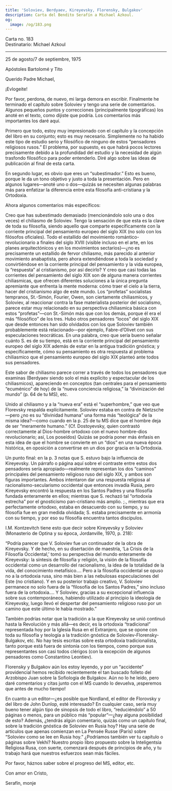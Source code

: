 ```yaml
---
title: 'Soloviev, Berdyaev, Kireyevsky, Florensky, Bulgakov'
description: Carta del Bendito Serafín a Michael Azkoul.
og:
  image: /og/183.png
---
```


<div style={{textAlign:'right', fontFamily:'monospace'}}>Carta no. 183</div>
<div style={{textAlign:'left', fontFamily:'monospace'}}>Destinatario: Michael Azkoul</div>

---

25 de agosto/7 de septiembre, 1975

Apóstoles Bartolomé y Tito

Querido Padre Michael,

¡Evlogeite!

Por favor, perdona, de nuevo, mi larga demora en escribir. Finalmente he terminado el capítulo sobre Soloviev y tengo una serie de comentarios. Algunos pequeños puntos y correcciones (principalmente tipográficas) los anoté en el texto, como dijiste que podría. Los comentarios más importantes los daré aquí.

Primero que todo, estoy muy impresionado con el capítulo y la concepción del libro en su conjunto; esto es muy necesario. Simplemente no ha habido este tipo de estudio serio y filosófico de ninguno de estos “pensadores religiosos rusos.” El problema, por supuesto, es que habrá pocos lectores precisamente debido a la profundidad del estudio y la necesidad de algún trasfondo filosófico para poder entenderlo. Diré algo sobre las ideas de publicación al final de esta carta.

En segundo lugar, es obvio que eres un “subestimador.” Esto es bueno, porque le da un tono objetivo y justo a toda la presentación. Pero en algunos lugares—anoté uno o dos—quizás se necesiten algunas palabras más para enfatizar la diferencia entre esta filosofía anti-cristiana y la Ortodoxia.

Ahora algunos comentarios más específicos:

Creo que has subestimado demasiado (mencionándolo solo una o dos veces) el chiliasmo de Soloviev. Tengo la sensación de que esta es la clave de toda su filosofía, siendo aquello que comparte específicamente con la corriente principal del pensamiento europeo del siglo XIX (no solo con los filósofos oficiales). Todo el estallido del movimiento romántico-revolucionario a finales del siglo XVIII (visible incluso en el arte, en los planes arquitectónicos y en los movimientos sectarios)—¿no es precisamente un estallido de fervor chiliasmo, más parecido al anterior movimiento anabaptista, pero ahora extendiéndose a toda la sociedad y convirtiéndose en la corriente principal del pensamiento y la vida europea, la “respuesta” al cristianismo, por así decirlo? Y creo que casi todas las corrientes del pensamiento del siglo XIX son de alguna manera corrientes chiliasmicas, que ofrecen diferentes soluciones a la única pregunta apremiante que enfrenta la mente moderna: cómo traer el cielo a la tierra, hacer del cristianismo algo de este mundo. Los “profetas” socialistas tempranos, St.-Simón, Fourier, Owen, son ciertamente chiliasmicos, y Soloviev, al reaccionar contra la fase materialista posterior del socialismo, parece estar muy relacionado en su perspectiva chiliasmica básica con estos “profetas”—con St.-Simón más que con los demás, porque él era el más “filosófico” de los tres. Hubo otros pensadores “locos” del siglo XIX que desde entonces han sido olvidados con los que Soloviev también probablemente está relacionado—por ejemplo, Fabre-d’Olivet con sus especulaciones teocráticas. En una palabra, creo que sería bueno señalar cuánto S. es de su tiempo, está en la corriente principal del pensamiento europeo del siglo XIX además de estar en la antigua tradición gnóstica; y específicamente, cómo su pensamiento es otra respuesta al problema chiliasmico que el pensamiento europeo del siglo XIX planteó ante todos sus pensadores.

Este sabor de chiliasmo parece correr a través de todos los pensadores que examinas (Berdyaev siendo solo el más explícito y espectacular de los chiliasmicos), apareciendo en conceptos (tan centrales para el pensamiento “ecuménico” de hoy) de la “nueva conciencia religiosa,” la “divinización del mundo” (p. 64 de tu MS), etc.

Unido al chiliasmo y a la “nueva era” está el “superhombre,” que veo que Florevsky respalda explícitamente. Soloviev estaba en contra de Nietzsche—pero ¿no es su “divinidad humana” una forma más “teológica” de la misma idea?—como cuando en la p. 25 de tu MS dice que el hombre deja de ser “meramente humano.” (Cf. Dostoyevsky, quien contrastó correctamente al Dios-hombre ortodoxo con el nuevo hombre-dios revolucionario; así, Los poseídos) Quizás se podría poner más énfasis en esta idea de que el hombre se convierte en un “dios” en una nueva época histórica, en oposición a convertirse en un dios por gracia en la Ortodoxia.

Un punto final: en la p. 3 notas que S. estuvo bajo la influencia de Kireyevsky. Un párrafo o página aquí sobre el contraste entre estos dos pensadores sería apropiado—realmente representan los dos “caminos” principales del pensamiento religioso ruso del siglo XIX, y ambos son figuras importantes. Ambos intentaron dar una respuesta religiosa al racionalismo-secularismo occidental que entonces invadía Rusia, pero Kireyevsky encontró la respuesta en los Santos Padres y una filosofía fundada enteramente en ellos; mientras que S. rechazó tal “ortodoxia estrecha” por el gnosticismo pan-cristiano más amplio. ;., mientras que era perfectamente ortodoxo, estaba en desacuerdo con su tiempo, y su filosofía fue en gran medida olvidada; S. estaba precisamente en armonía con su tiempo, y por eso su filosofía encuentra tantos discípulos.

I.M. Kontzevitch tiene esto que decir sobre Kireyevsky y Soloviev (Monasterio de Optina y su época, Jordanville, 1970, p. 218):

“Podría parecer que V. Soloviev fue un continuador de la obra de Kireyevsky. Y de hecho, en su disertación de maestría, ‘La Crisis de la Filosofía Occidental,’ tomó su perspectiva del mundo enteramente de Kireyevsky: la síntesis de filosofía y religión, la visión de la filosofía occidental como un desarrollo del racionalismo, la idea de la totalidad de la vida, del conocimiento metafísico…. Pero a la filosofía occidental se opuso no a la ortodoxia rusa, sino más bien a las nebulosas especulaciones del Este (no cristiano). Y en su posterior trabajo creativo, V. Soloviev permanece no solo fuera de la “filosofía de los Santos Padres,” sino incluso fuera de la ortodoxia…. Y Soloviev, gracias a su excepcional influencia sobre sus contemporáneos, habiendo utilizado al principio la ideología de Kireyevsky, luego llevó el despertar del pensamiento religioso ruso por un camino que este último le había mostrado.”

También podrías notar que la tradición a la que Kireyevsky se unió continuó hasta la Revolución y más allá—es decir, es la ortodoxia “tradicional” representada hoy por la Iglesia Rusa en el Extranjero, que se opone con toda su filosofía y teología a la tradición gnóstica de Soloviev-Florensky-Bulgakov, etc. No hay tesis escritas sobre esta ortodoxia tradicionalista, tanto porque está fuera de sintonía con los tiempos, como porque sus representantes son casi todos clérigos (con la excepción de algunos pensadores como Constantino Leontiev).

Florensky y Bulgakov aún los estoy leyendo, y por un “accidente” providencial hemos recibido recientemente el tan buscado folleto del Arzobispo Juan sobre la Sofiología de Bulgakov. Aún no lo he leído, pero daré comentarios y citas junto con el MS cuando lo devuelva, ¡esperemos que antes de mucho tiempo!

En cuanto a un editor—¿es posible que Nordland, el editor de Florovsky y del libro de John Dunlop, esté interesado? En cualquier caso, sería muy bueno tener algún tipo de sinopsis de todo el libro, “reduciéndolo” a 50 páginas o menos, para un público más “popular”—¿hay alguna posibilidad de esto? Además, ¿tendrás algún comentario, quizás como un capítulo final, sobre la tradición gnóstica de Soloviev en Rusia hoy? Hay una serie de artículos que apenas comienzan en La Pensée Russe (París) sobre “Soloviev como se lee en Rusia hoy.” ¿Podríamos también ver tu capítulo o páginas sobre Vekhi? Nuestro propio libro propuesto sobre la Inteligentsia Religiosa Rusa, con suerte, comenzará después de principios de año, y tu trabajo hará que nuestros esfuerzos sean más fáciles.

Por favor, háznos saber sobre el progreso del MS, editor, etc.

Con amor en Cristo,

Serafín, monje